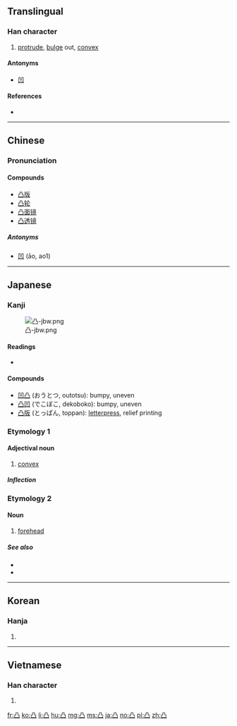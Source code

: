 ==Translingual==
{{stroke order|strokes=5}}
{{stroke order|strokes=5|type=jbw}}

===Han character===
{{Han char|rn=17|rad=凵|as=03|sn=5|four=77777|canj=BSS}}

# [[protrude]], [[bulge]] out, [[convex]]

====Antonyms====
* [[凹]]

====References====
* {{Han ref|kx=0135.090|dkj=01809|dj=0301.050|hdz=10307.060|uh=51F8|ud=20984|bh=A559|bd=42329}}

----

==Chinese==
{{zh-forms}}

===Pronunciation===
{{zh-pron
|m=tū
|c=dat6
|mc=y
|oc=y
|ma=Zh-tu.ogg
|cat=v,a
}}

====Compounds====
* [[凸版]]
* [[凸轮]]
* [[凸面镜]]
* [[凸透镜]]

=====Antonyms=====
* [[凹]] (āo, ao1)

----

==Japanese==

===Kanji===
{{ja-kanji|grade=c|rs=凵03}}
[[File:凸-jbw.png|right|thumb]]

====Readings====
* {{ja-readings|on=[[とつ]] (totsu)|kun=[[でこ]] (deko)}}

====Compounds====
* [[凹凸]] (おうとつ, outotsu): bumpy, uneven
* [[凸凹]] (でこぼこ, dekoboko): bumpy, uneven
* [[凸版]] (とっぱん, toppan): [[letterpress]], relief printing

===Etymology 1===
====Adjectival noun====
{{ja-adj|infl=な|とつ}}

# [[convex]]

=====Inflection=====
{{ja-na|とつ}}

===Etymology 2===
====Noun====
{{ja-noun|でこ}}

# [[forehead]]

=====See also=====
* {{l|ja|額|tr=[[ひたい]], hitai}}
* {{l|ja|お凸|tr=[[おでこ]], odeko}}

----

==Korean==

===Hanja===
{{ko-hanja|hangeul=[[철]], [[돌]]|rv=cheol, dol|mr=ch'ŏl, tol}}

# {{defn|lang=ko|sort=凵03}}

----

==Vietnamese==

===Han character===
{{vi-hantu|[[đột]]|rs=凵03}}

# {{defn|lang=vi|sort=凵03}}

[[fr:凸]]
[[ko:凸]]
[[li:凸]]
[[hu:凸]]
[[mg:凸]]
[[ms:凸]]
[[ja:凸]]
[[no:凸]]
[[pl:凸]]
[[zh:凸]]
